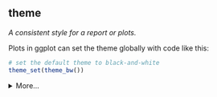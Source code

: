 ## theme

<dfn>A consistent style for a report or plots.</dfn>

Plots in ggplot can set the theme globally with code like this:

```r
# set the default theme to black-and-white
theme_set(theme_bw())
```

<details>
  <summary>More...</summary>
  
You can set the theme for a html document in the [YAML](y.html#yaml) header. View and download different [themes](https://bootswatch.com/4/){target="_blank"}.

```
---
title: "My Document"
subtitle: "It's Just a Demo"
author: "Me"
date: "`r format(Sys.time(), '%Y-%m-%d')`"
output:
  html_document:
    theme: spacelab
    highlight: tango
    toc: true
    toc_float:
      collapsed: false
      smooth_scroll: false
    toc_depth: 3
    number_sections: false
---
```

</details>
